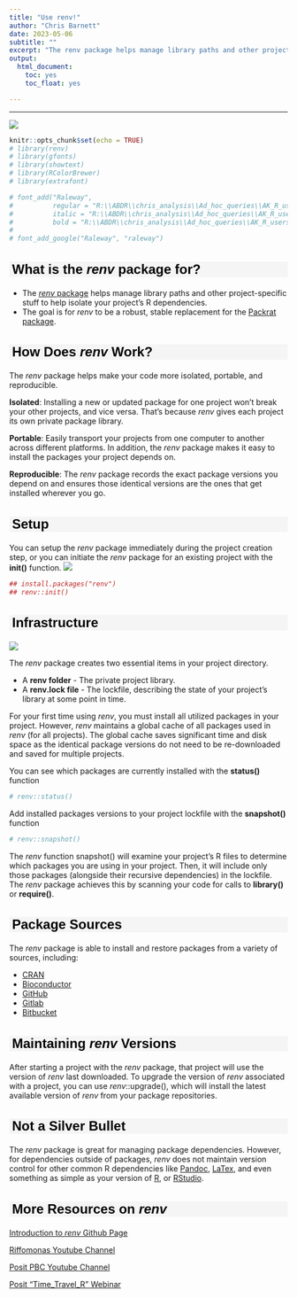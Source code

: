 ```yaml
---
title: "Use renv!"
author: "Chris Barnett"
date: 2023-05-06
subtitle: ""
excerpt: "The renv package helps manage library paths and other project-specific stuff to help isolate your project’s R dependencies. The goal is for renv to be a robust, stable replacement for the Packrat package."
output:
  html_document:
    toc: yes
    toc_float: yes

---
```


<style type="text/css">
h1.title { /* Header 4 - and the author and date headers use this too  */
  font-size: 40px;
  font-style: normal;
  font-weight: bold;
  font-family: Tahoma, Verdana, sans-serif;
  color: Black;
}

h4.author { /* Header 4 - and the author and date headers use this too  */
  font-size: 20px;
  font-style: normal;
  font-family: Tahoma, Verdana, sans-serif;
  color: Black;

}
h4.date { /* Header 4 - and the author and date headers use this too  */
  font-size: 20px;
  font-family: Tahoma, Verdana, sans-serif;
  color: Black;
}

h2 {/* Header 2 */
  font-size: 24px;
  font-family: Tahoma, Verdana, sans-serif;
  color: Black;
  background-color: WhiteSmoke;
  text-indent: 5px;
}
</style>

---

![](https://rstudio.github.io/renv/logo.svg)

```r
knitr::opts_chunk$set(echo = TRUE)
# library(renv)
# library(gfonts)
# library(showtext)
# library(RColorBrewer)
# library(extrafont)

# font_add("Raleway", 
#          regular = "R:\\ABDR\\chris_analysis\\Ad_hoc_queries\\AK_R_users_group\\AK_R_Users_group\\Raleway\\static\\Raleway-Regular.ttf", 
#          italic = "R:\\ABDR\\chris_analysis\\Ad_hoc_queries\\AK_R_users_group\\AK_R_Users_group\\Raleway\\static\\Raleway-Italic.ttf", 
#          bold = "R:\\ABDR\\chris_analysis\\Ad_hoc_queries\\AK_R_users_group\\AK_R_Users_group\\Raleway\\static\\Raleway-Bold.ttf" )
# 
# font_add_google("Raleway", "raleway")
```

## What is the *renv* package for?

- The [*renv* package](https://cran.r-project.org/web/packages/*renv*/index.html) helps manage library paths and other project-specific stuff to help isolate your project’s R dependencies.
- The goal is for *renv* to be a robust, stable replacement for the [Packrat package](https://rstudio.github.io/packrat/).

## How Does *renv* Work?

The *renv* package helps make your code more isolated, portable, and reproducible.

**Isolated**: Installing a new or updated package for one project won’t break your other projects, and vice versa. That’s because *renv* gives each project its own private package library.

**Portable**: Easily transport your projects from one computer to another across different platforms. In addition, the *renv* package makes it easy to install the packages your project depends on.

**Reproducible**: The *renv* package records the exact package versions you depend on and ensures those identical versions are the ones that get installed wherever you go.

## Setup
You can setup the *renv* package immediately during the project creation step, or you can initiate the *renv* package for an existing project with the **init()** function.
![](https://docs.posit.co/ide/user/ide/guide/environments/r/images/use-renv-with-project.png)


```r
## install.packages("renv")
## renv::init()
```

## Infrastructure
![](https://docs.posit.co/ide/user/ide/guide/environments/r/images/new-renv-project.png)

The *renv* package creates two essential items in your project directory.
  
  - A **renv folder** - The private project library.
  - A **renv.lock file** - The lockfile, describing the state of your project’s library at some point in time.
  
For your first time using *renv*, you must install all utilized packages in your project. However, *renv* maintains a global cache of all packages used in *renv* (for all projects). The global cache saves significant time and disk space as the identical package versions do not need to be re-downloaded and saved for multiple projects.

You can see which packages are currently installed with the **status()** function
```r
# renv::status()
```

Add installed packages versions to your project lockfile with the **snapshot()** function
```r
# renv::snapshot()
```

The *renv* function snapshot() will examine your project’s R files to determine which packages you are using in your project. Then, it will include only those packages (alongside their recursive dependencies) in the lockfile. The *renv* package achieves this by scanning your code for calls to **library()** or **require()**.

## Package Sources
The *renv* package is able to install and restore packages from a variety of sources, including:

- [CRAN](https://cran.r-project.org/)
- [Bioconductor](https://www.bioconductor.org/)
- [GitHub](https://github.com/)
- [Gitlab](https://about.gitlab.com/)
- [Bitbucket](https://bitbucket.org/product)

## Maintaining *renv* Versions
After starting a project with the *renv* package, that project will use the version of *renv* last downloaded. To upgrade the version of *renv* associated with a project, you can use *renv*::upgrade(), which will install the latest available version of *renv* from your package repositories.

## Not a Silver Bullet
The *renv* package is great for managing package dependencies. However, for dependencies outside of packages, *renv* does not maintain version control for other common R dependencies like [Pandoc](https://pandoc.org/), [LaTex](https://www.latex-project.org/), and even something as simple as your version of [R](https://www.r-project.org/about.html), or [RStudio](https://posit.co/products/open-source/rstudio/).

## More Resources on *renv*

[Introduction to *renv* Github Page](https://rstudio.github.io/*renv*/articles/*renv*.html)

[Riffomonas Youtube Channel](https://www.youtube.com/watch?v=yc7ZB4F_dc0)

[Posit PBC Youtube Channel](https://www.youtube.com/watch?v=GwVx_pf2uz4)

[Posit "Time_Travel_R" Webinar](https://posit.co/resources/videos/time-travel-r/)
